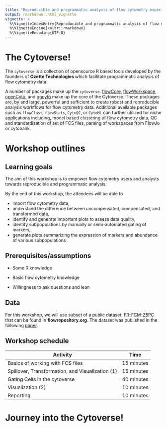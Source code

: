 ```yaml
---
title: "Reproducible and programmatic analysis of flow cytometry experiments with the cytoverse"
output: rmarkdown::html_vignette
vignette: >
  %\VignetteIndexEntry{Reproducible and programmatic analysis of flow cytometry experiments with the cytoverse}
  %\VignetteEngine{knitr::rmarkdown}
  %\VignetteEncoding{UTF-8}
---
```


# The Cytoverse!

The `cytoverse` is a collection of opensource R based tools developed by the founders of **Ozette Technologies** which facilitate programmatic analysis of flow cytometry data.

A number of packages make up the `cytoverse`. [flowCore](https://bioconductor.org/packages/release/bioc/html/flowCore.html), [flowWorkspace](https://www.bioconductor.org/packages/release/bioc/html/flowWorkspace.html), [openCyto](https://bioconductor.org/packages/release/bioc/html/openCyto.html), and [ggcyto](https://www.bioconductor.org/packages/release/bioc/html/ggcyto.html) make up the core of the Cytoverse. These packages are, by and large, powerful and sufficient to create robost and reproducible analysis workflows for flow cytometry data. Additional available packages such as `flowClust`, `flowStats`, `CytoQC`, or `CytoML` can further utilized for niche applications including, model based clustering of flow cytometry data, QC and standardization of set of FCS files, parsing of workspaces from FlowJo or cytobank.

# Workshop outlines

## Learning goals

The aim of this workshop is to empower flow cytometry users and analysts towards reproducible and programmatic analysis.

By the end of this workshop, the attendees will be able to

-   import flow cytometry data,
-   understand the difference between uncompensated, compensated, and transformed data,
-   identify and generate important plots to assess data quality,
-   identify subpopulations by manually or semi-automated gating of markers,
-   generate plots summarizing the expression of markers and abundance of various subpopulations

## Prerequisites/assumptions

-   Some R knowledge

-   Basic flow cytometry knowledge

-   Willingness to ask questions and lean

## Data

For this workshop, we will use subset of a public dataset: [FR-FCM-Z5PC](https://flowrepository.org/public_experiment_representations/5932) that can be found in **flowrepository.org**. The dataset was published in the following [paper](https://doi.org/10.1038/s41467-022-34638-2).

## Workshop schedule

| Activity                                         | Time       |
|--------------------------------------------------|------------|
| Basics of working with FCS files                 | 15 minutes |
| Spillover, Transformation, and Visualization (1) | 15 minutes |
| Gating Cells in the cytoverse                    | 40 minutes |
| Visualization (2)                                | 10 minutes |
| Reporting                                        | 10 minutes |


# Journey into the Cytoverse!

